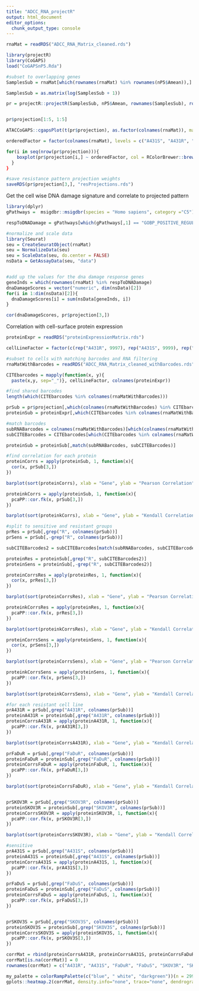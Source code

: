 ```yaml
---
title: "ADCC_RNA_projectR"
output: html_document
editor_options: 
  chunk_output_type: console
---
```


```r
rnaMat = readRDS("ADCC_RNA_Matrix_cleaned.rds")

library(projectR)
library(CoGAPS)
load("CoGAPSnP5.Rda")

#subset to overlapping genes
SamplesSub = rnaMat[which(rownames(rnaMat) %in% rownames(nP5$Amean)),]

SamplesSub = as.matrix(log(SamplesSub + 1))

pr = projectR::projectR(SamplesSub, nP5$Amean, rownames(SamplesSub), rownames(nP5$Amean), full = T)


pr$projection[1:5, 1:5]

ATACCoGAPS::cgapsPlot(t(pr$projection), as.factor(colnames(rnaMat)), matrix = T)

orderedFactor = factor(colnames(rnaMat), levels = c("A431S", "A431R", "SKOV3S", "SKOV3R", "FaDuS", "FaDuR"))

for(i in seq(nrow(pr$projection))){
    boxplot(pr$projection[i,] ~ orderedFactor, col = RColorBrewer::brewer.pal(6,"Dark2"), xlab = "Sample", ylab = paste("Pattern", i, sep = ""),)
  }
}

#save resistance pattern projection weights
saveRDS(pr$projection[3,], "resProjections.rds")

```

Get the cell wise DNA damage signature and correlate to projected pattern
```r
library(dplyr)
gPathways =  msigdbr::msigdbr(species = "Homo sapiens", category ="C5") %>% dplyr::select(gs_name, gene_symbol) %>% as.data.frame()

respToDNADamage = gPathways[which(gPathways[,1] == "GOBP_POSITIVE_REGULATION_OF_RESPONSE_TO_DNA_DAMAGE_STIMULUS"),2]

#normalize and scale data
library(Seurat)
seu = CreateSeuratObject(rnaMat)
seu = NormalizeData(seu)
seu = ScaleData(seu, do.center = FALSE)
nsData = GetAssayData(seu, "data")


#add up the values for the dna damage response genes
geneInds = which(rownames(rnaMat) %in% respToDNADamage)
dnaDamageScores = vector("numeric", dim(nsData)[2])
for(i in 1:dim(nsData)[2]){
  dnaDamageScores[i] = sum(nsData[geneInds, i])
}

cor(dnaDamageScores, pr$projection[3,])
```

Correlation with cell-surface protein expression
```r
proteinExpr = readRDS("proteinExpressionMatrix.rds")

cellLineFactor = factor(c(rep("A431R", 9997), rep("A431S", 9999), rep("FaDuR", 9999), rep("FaDuS", 10000), rep("SKOV3R", 9999), rep("SKOV3S", 10000)), levels = c("FaDuR","FaDuS", "A431R", "A431S", "SKOV3R", "SKOV3S"))

#subset to cells with matching barcodes and RNA filtering
rnaMatWithBarcodes = readRDS("ADCC_RNA_Matrix_cleaned_withBarcodes.rds")

CITEbarcodes = mapply(function(x, y){
  paste(x,y, sep="_")}, cellLineFactor, colnames(proteinExpr))

#find shared barcodes 
length(which(CITEbarcodes %in% colnames(rnaMatWithBarcodes)))

prSub = pr$projection[,which(colnames(rnaMatWithBarcodes) %in% CITEbarcodes)]
proteinSub = proteinExpr[,which(CITEbarcodes %in% colnames(rnaMatWithBarcodes))]

#match barcodes
subRNABarcodes = colnames(rnaMatWithBarcodes)[which(colnames(rnaMatWithBarcodes) %in% CITEbarcodes)]
subCITEBarcodes = CITEbarcodes[which(CITEbarcodes %in% colnames(rnaMatWithBarcodes))]

proteinSub = proteinSub[,match(subRNABarcodes, subCITEBarcodes)]

#find correlation for each protein
proteinCorrs = apply(proteinSub, 1, function(x){
  cor(x, prSub[3,])
})

barplot(sort(proteinCorrs), xlab = "Gene", ylab = "Pearson Correlation", col = "steelblue", ylim = c(0,0.6))

proteinkCorrs = apply(proteinSub, 1, function(x){
  pcaPP::cor.fk(x, prSub[3,])
})

barplot(sort(proteinkCorrs), xlab = "Gene", ylab = "Kendall Correlation", col = "steelblue", ylim = c(0,0.6))

#split to sensitive and resistant groups
prRes = prSub[,grep("R", colnames(prSub))]
prSens = prSub[,-grep("R", colnames(prSub))]

subCITEBarcodes2 = subCITEBarcodes[match(subRNABarcodes, subCITEBarcodes)]

proteinRes = proteinSub[,grep("R", subCITEBarcodes2)]
proteinSens = proteinSub[,-grep("R", subCITEBarcodes2)]

proteinCorrsRes = apply(proteinRes, 1, function(x){
  cor(x, prRes[3,])
})

barplot(sort(proteinCorrsRes), xlab = "Gene", ylab = "Pearson Correlation", col = "steelblue", ylim = c(0,0.6))

proteinkCorrsRes = apply(proteinRes, 1, function(x){
  pcaPP::cor.fk(x, prRes[3,])
})

barplot(sort(proteinkCorrsRes), xlab = "Gene", ylab = "Kendall Correlation", col = "steelblue", ylim = c(0,0.6))

proteinCorrsSens = apply(proteinSens, 1, function(x){
  cor(x, prSens[3,])
})

barplot(sort(proteinCorrsSens), xlab = "Gene", ylab = "Pearson Correlation", col = "steelblue", ylim = c(-0.2,0.5))

proteinkCorrsSens = apply(proteinSens, 1, function(x){
  pcaPP::cor.fk(x, prSens[3,])
})

barplot(sort(proteinkCorrsSens), xlab = "Gene", ylab = "Kendall Correlation", col = "steelblue", ylim = c(-0.2,0.5))

#for each resistant cell line
prA431R = prSub[,grep("A431R", colnames(prSub))]
proteinA431R = proteinSub[,grep("A431R", colnames(prSub))]
proteinCorrsA431R = apply(proteinA431R, 1, function(x){
  pcaPP::cor.fk(x, prA431R[3,])
})

barplot(sort(proteinCorrsA431R), xlab = "Gene", ylab = "Kendall Correlation", col = "steelblue", ylim = c(0,0.4))

prFaDuR = prSub[,grep("FaDuR", colnames(prSub))]
proteinFaDuR = proteinSub[,grep("FaDuR", colnames(prSub))]
proteinCorrsFaDuR = apply(proteinFaDuR, 1, function(x){
  pcaPP::cor.fk(x, prFaDuR[3,])
})

barplot(sort(proteinCorrsFaDuR), xlab = "Gene", ylab = "Kendall Correlation", col = "steelblue", ylim = c(0,0.4))


prSKOV3R = prSub[,grep("SKOV3R", colnames(prSub))]
proteinSKOV3R = proteinSub[,grep("SKOV3R", colnames(prSub))]
proteinCorrsSKOV3R = apply(proteinSKOV3R, 1, function(x){
  pcaPP::cor.fk(x, prSKOV3R[3,])
})

barplot(sort(proteinCorrsSKOV3R), xlab = "Gene", ylab = "Kendall Correlation", col = "steelblue", ylim = c(0,0.4))

#sensitive
prA431S = prSub[,grep("A431S", colnames(prSub))]
proteinA431S = proteinSub[,grep("A431S", colnames(prSub))]
proteinCorrsA431S = apply(proteinA431S, 1, function(x){
  pcaPP::cor.fk(x, prA431S[3,])
})

prFaDuS = prSub[,grep("FaDuS", colnames(prSub))]
proteinFaDuS = proteinSub[,grep("FaDuS", colnames(prSub))]
proteinCorrsFaDuS = apply(proteinFaDuS, 1, function(x){
  pcaPP::cor.fk(x, prFaDuS[3,])
})


prSKOV3S = prSub[,grep("SKOV3S", colnames(prSub))]
proteinSKOV3S = proteinSub[,grep("SKOV3S", colnames(prSub))]
proteinCorrsSKOV3S = apply(proteinSKOV3S, 1, function(x){
  pcaPP::cor.fk(x, prSKOV3S[3,])
})

corrMat = rbind(proteinCorrsA431R, proteinCorrsA431S, proteinCorrsFaDuR, proteinCorrsFaDuS, proteinCorrsSKOV3R, proteinCorrsSKOV3S)
corrMat[is.na(corrMat)] = 0
rownames(corrMat) = c("A431R", "A431S", "FaDuR", "FaDuS", "SKOV3R", "SKOV3S")

my_palette = colorRampPalette(c("blue", " white", "darkgreen"))(n = 299)
gplots::heatmap.2(corrMat, density.info="none", trace="none", dendrogram='both', Rowv=T, Colv=T, margins =c(6,12), col = my_palette)
```


